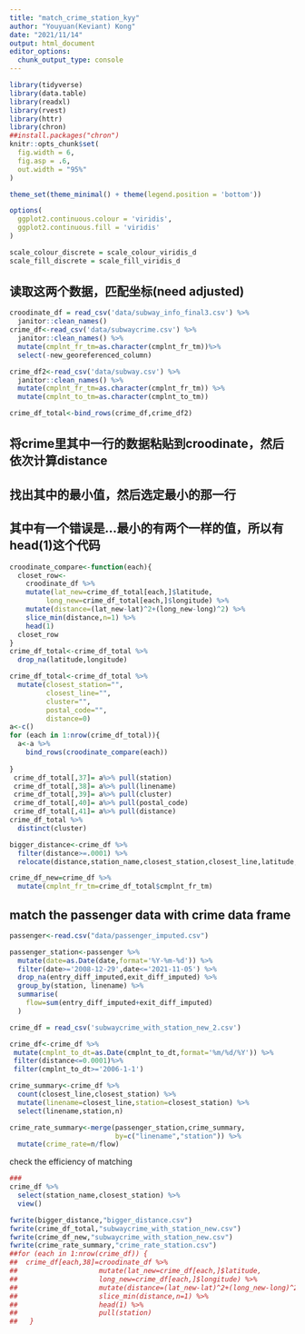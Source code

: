 ```yaml
---
title: "match_crime_station_kyy"
author: "Youyuan(Keviant) Kong"
date: "2021/11/14"
output: html_document
editor_options: 
  chunk_output_type: console
---
```


```r
library(tidyverse)
library(data.table)
library(readxl)
library(rvest)
library(httr)
library(chron)
##install.packages("chron")
knitr::opts_chunk$set(
  fig.width = 6,
  fig.asp = .6,
  out.width = "95%"
)

theme_set(theme_minimal() + theme(legend.position = 'bottom'))

options(
  ggplot2.continuous.colour = 'viridis',
  ggplot2.continuous.fill = 'viridis'
)

scale_colour_discrete = scale_colour_viridis_d
scale_fill_discrete = scale_fill_viridis_d
```


## 读取这两个数据，匹配坐标(need adjusted)
```r
croodinate_df = read_csv('data/subway_info_final3.csv') %>% 
  janitor::clean_names()
crime_df<-read_csv('data/subwaycrime.csv') %>% 
  janitor::clean_names() %>% 
  mutate(cmplnt_fr_tm=as.character(cmplnt_fr_tm))%>% 
  select(-new_georeferenced_column) 

crime_df2<-read_csv('data/subway.csv') %>% 
  janitor::clean_names() %>% 
  mutate(cmplnt_fr_tm=as.character(cmplnt_fr_tm)) %>% 
  mutate(cmplnt_to_tm=as.character(cmplnt_to_tm))

crime_df_total<-bind_rows(crime_df,crime_df2)
```

## 将crime里其中一行的数据粘贴到croodinate，然后依次计算distance
## 找出其中的最小值，然后选定最小的那一行
## 其中有一个错误是...最小的有两个一样的值，所以有head(1)这个代码
```r
croodinate_compare<-function(each){
  closet_row<-
    croodinate_df %>% 
    mutate(lat_new=crime_df_total[each,]$latitude,
         long_new=crime_df_total[each,]$longitude) %>% 
    mutate(distance=(lat_new-lat)^2+(long_new-long)^2) %>% 
    slice_min(distance,n=1) %>% 
    head(1)
  closet_row
}
crime_df_total<-crime_df_total %>% 
  drop_na(latitude,longitude)

crime_df_total<-crime_df_total %>% 
  mutate(closest_station="",
         closest_line="",
         cluster="",
         postal_code="",
         distance=0)
a<-c()
for (each in 1:nrow(crime_df_total)){
  a<-a %>% 
    bind_rows(croodinate_compare(each))
 
}
 crime_df_total[,37]= a%>% pull(station)
 crime_df_total[,38]= a%>% pull(linename)
 crime_df_total[,39]= a%>% pull(cluster)
 crime_df_total[,40]= a%>% pull(postal_code)
 crime_df_total[,41]= a%>% pull(distance)
crime_df_total %>% 
  distinct(cluster)

bigger_distance<-crime_df %>% 
  filter(distance>=.0001) %>% 
  relocate(distance,station_name,closest_station,closest_line,latitude,longitude)

crime_df_new=crime_df %>% 
  mutate(cmplnt_fr_tm=crime_df_total$cmplnt_fr_tm)
```


## match the passenger data with crime data frame

```r
passenger<-read.csv("data/passenger_imputed.csv") 

passenger_station<-passenger %>% 
  mutate(date=as.Date(date,format='%Y-%m-%d')) %>% 
  filter(date>='2008-12-29',date<='2021-11-05') %>% 
  drop_na(entry_diff_imputed,exit_diff_imputed) %>% 
  group_by(station, linename) %>% 
  summarise(
    flow=sum(entry_diff_imputed+exit_diff_imputed)
  )

crime_df = read_csv('subwaycrime_with_station_new_2.csv')

crime_df<-crime_df %>% 
 mutate(cmplnt_to_dt=as.Date(cmplnt_to_dt,format='%m/%d/%Y')) %>% 
 filter(distance<=0.0001)%>% 
 filter(cmplnt_to_dt>='2006-1-1')

crime_summary<-crime_df %>% 
  count(closest_line,closest_station) %>% 
  mutate(linename=closest_line,station=closest_station) %>% 
  select(linename,station,n)

crime_rate_summary<-merge(passenger_station,crime_summary,
                          by=c("linename","station")) %>% 
  mutate(crime_rate=n/flow)


```


check the efficiency of matching 

```r
###
crime_df %>% 
  select(station_name,closest_station) %>% 
  view()

fwrite(bigger_distance,"bigger_distance.csv")
fwrite(crime_df_total,"subwaycrime_with_station_new.csv")
fwrite(crime_df_new,"subwaycrime_with_station_new.csv")
fwrite(crime_rate_summary,"crime_rate_station.csv")
##for (each in 1:nrow(crime_df)) {
##  crime_df[each,38]=croodinate_df %>% 
##                    mutate(lat_new=crime_df[each,]$latitude,
##                    long_new=crime_df[each,]$longitude) %>% 
##                    mutate(distance=(lat_new-lat)^2+(long_new-long)^2) ##%>%
##                    slice_min(distance,n=1) %>% 
##                    head(1) %>% 
##                    pull(station)
##   }

```